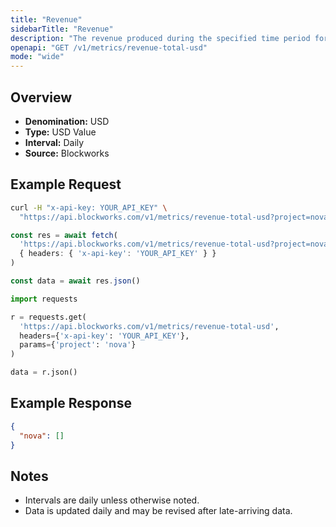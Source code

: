 ```yaml
---
title: "Revenue"
sidebarTitle: "Revenue"
description: "The revenue produced during the specified time period for given project."
openapi: "GET /v1/metrics/revenue-total-usd"
mode: "wide"
---
```


## Overview

- **Denomination:** USD
- **Type:** USD Value
- **Interval:** Daily
- **Source:** Blockworks

## Example Request

<CodeGroup>

```bash cURL
curl -H "x-api-key: YOUR_API_KEY" \
  "https://api.blockworks.com/v1/metrics/revenue-total-usd?project=nova"
```

```typescript TypeScript
const res = await fetch(
  'https://api.blockworks.com/v1/metrics/revenue-total-usd?project=nova',
  { headers: { 'x-api-key': 'YOUR_API_KEY' } }
)

const data = await res.json()
```

```python Python
import requests

r = requests.get(
  'https://api.blockworks.com/v1/metrics/revenue-total-usd',
  headers={'x-api-key': 'YOUR_API_KEY'},
  params={'project': 'nova'}
)

data = r.json()
```

</CodeGroup>

## Example Response

```json
{
  "nova": []
}
```

## Notes
- Intervals are daily unless otherwise noted.
- Data is updated daily and may be revised after late-arriving data.
